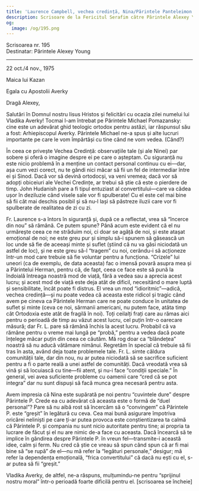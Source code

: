 ```yaml
---
title: 'Laurence Campbell, vechea credință, Nina/Părintele Panteleimon'
description: Scrisoare de la Fericitul Serafim către Părintele Alexey Young.
og:
  image: /og/195.png
---
```


<div style={{textAlign:'right', fontFamily:'monospace'}}>Scrisoarea nr. 195</div>
<div style={{textAlign:'left', fontFamily:'monospace'}}>Destinatar: Părintele Alexey Young</div>

---

22 oct./4 nov., 1975

Maica lui Kazan

Egala cu Apostolii Averky

Dragă Alexey,

Salutări în Domnul nostru Iisus Hristos și felicitări cu ocazia zilei numelui lui Vladika Averky! Tocmai l-am întrebat pe Părintele Michael Pomazansky: cine este un adevărat ghid teologic ortodox pentru astăzi, iar răspunsul său a fost: Arhiepiscopul Averky. Părintele Michael ne-a spus și alte lucruri importante pe care le vom împărtăși cu tine când ne vom vedea. (Când?)

În ceea ce privește Vechea Credință: observațiile tale (și ale Ninei) par sobere și oferă o imagine despre ei pe care o așteptam. Cu siguranță nu este nicio problemă în a menține un contact personal continuu cu ei—dar, așa cum vezi corect, nu te gândi nici măcar să fii un fel de intermediar între ei și Sinod. Dacă vor să devină ortodocși, va veni vremea; dacă vor să adopți obiceiuri ale Vechei Credințe, ar trebui să știe că este o pierdere de timp. John Hudanish pare a fi tipul entuziast al convertitului—care va cădea ușor în deziluzie când visele sale vor fi spulberate! Cu el este cel mai bine să fii cât mai deschis posibil și să nu-l lași să păstreze iluzii care vor fi spulberate de realitatea de zi cu zi.

Fr. Laurence s-a întors în siguranță și, după ce a reflectat, vrea să “încerce din nou” să rămână. Ce putem spune? Până acum este evident că el nu urmărește ceea ce ne străduim noi, ci doar se agăță de noi, și este atașat emoțional de noi; ne este greu pur și simplu să-i spunem să găsească un loc unde să fie de aceeași minte și suflet (știind că nu va găsi niciodată un astfel de loc), și ne este greu să-l “tragem” cu noi, cerându-i să acționeze într-un mod care trebuie să fie voluntar pentru a funcționa. “Crizele” lui uneori (ca de exemplu, de data aceasta) fac o imensă povară asupra mea și a Părintelui Herman, pentru că, de fapt, ceea ce face este să pună la îndoială întreaga noastră mod de viață, fără a vedea sau a aprecia acest lucru; și acest mod de viață este deja atât de dificil, necesitând o mare luptă și sensibilitate, încât poate fi distrus. El vrea un mod “idioritmic”—adică, vechea credință—și nu poate vedea că aceasta este ridicol și tragic când avem pe cineva ca Părintele Herman care ne poate conduce în unitatea de suflet și minte (ceva ce noi, sărmanii americani, nu putem face, atâta timp cât Ortodoxia este atât de fragilă în noi). Toți ceilalți frați care au rămas aici pentru o perioadă de timp au văzut acest lucru, cel puțin într-o oarecare măsură; dar Fr. L. pare să rămână închis la acest lucru. Probabil că va rămâne pentru o vreme mai lungă pe “probă,” pentru a vedea dacă poate înțelege măcar puțin din ceea ce căutăm. Mă rog doar ca “blândețea” noastră să nu aducă vătămare nimănui. Regretăm în special că trebuie să fii tras în asta, având deja toate problemele tale. Fr. L. simte căldura comunității tale, dar din nou, nu ar putea niciodată să se sacrifice suficient pentru a fi o parte reală a unei astfel de comunități. Dacă vreodată vrea să vină și să locuiască cu tine—fii atent, și nu-i face “condiții speciale.” În general, vei avea suficiente probleme cu oamenii care “cred că se pot integra” dar nu sunt dispuși să facă munca grea necesară pentru asta.

Avem impresia că Nina este supărată pe noi pentru “cuvintele dure” despre Părintele P. Crede ea cu adevărat că aceasta este o formă de “duel personal”? Pare să nu aibă rost să încercăm să o “convingem” că Părintele P. este “greșit” în legătură cu ceva. Cea mai bună asigurare împotriva oricărei neliniști pe care ți-ar putea provoca este conștientizarea ta calmă că Părintele P. și compania nu sunt nicio autoritate pentru tine; ai propria ta lucrare de făcut și el nu are nimic de-a face cu aceasta. Dacă încearcă să te implice în gândirea despre Părintele P. în vreun fel—transmite-i această idee, calm și ferm. Nu cred că știe ce vreau să spun când spun că ar fi mai bine să “se rupă” de el—nu mă refer la “legături personale,” desigur; mă refer la dependența emoțională, “frica convertitului” că dacă nu ești cu el, s-ar putea să fii “greșit.”

Vladika Averky, de altfel, ne-a răspuns, mulțumindu-ne pentru “sprijinul nostru moral” într-o perioadă foarte dificilă pentru el. [scrisoarea se încheie]
